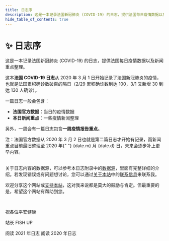 ```yaml
---
title: 日志序
description: 这是一本记录法国新冠肺炎 (COVID-19) 的日志，提供法国每日疫情数据以及新闻重点整理
hide_table_of_contents: true
---
```



<h1 className="pages--h1">✨ 日志序</h1>

这是一本记录法国新冠肺炎 (COVID-19) 的日志，提供法国每日疫情数据以及新闻重点整理。

这本**法国 COVID-19 日志**从 2020 年 3 月 1 日开始记录了法国新冠肺炎的疫情，也就是法国累积确诊数破百的隔日（2/29 累积确诊数到达 100，3/1 又新增 30 到达 130 人确诊）。

一篇日志一般会包含：

- **法国官方数据**：当日的疫情数据
- **本日新闻重点**：一些疫情新闻整理

另外，一周会有一篇日志包含**一周疫情报告重点**。

<div className="comment--translc_gray">
  注：法国官方数据从 2020 年 3 月 2 日也就是第二篇日志才开始有记录，而新闻重点目前最旧整理至 2020 年{" "}
  <span>{date.m}</span> 月 <span>{date.d}</span> 日，未来会逐步补上更早内容。
</div>
<br />

关于日志内容的数据源，可以参考本日志附录中的[数据源](digest/sources)，里面有完整详细的介绍。若发现错误或有问题想讨论，您可以通过[关于本站](about)中的[联系信息](about#contact)来联系我。

欢迎分享这个网站或[支持本站](about#support-this-website)，这对我来说都是莫大的鼓励与肯定。但最重要的是，希望这个网站有帮助到您。

<br />

祝各位平安健康

站长 FISH UP

<div className="flex-center--wrap">
  <Link className="button button--primary button--lg margin--sm" to="/digest/2021/" title="开始阅读 2021 年日志">
    阅读 2021 年日志
  </Link>
  <Link
    className="button button--primary button--outline button--lg margin--sm"
    to="/digest/2020/december/31"
    title="开始阅读 2020 年日志"
  >
    阅读 2020 年日志
  </Link>
</div>
